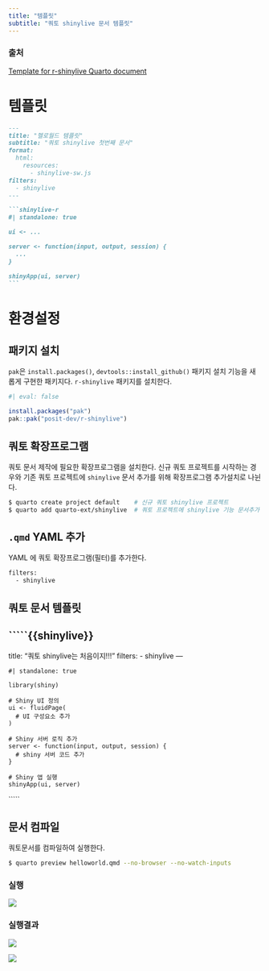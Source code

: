 ```yaml
---
title: "템플릿"
subtitle: "쿼토 shinylive 문서 템플릿"
---
```


:::{.callout-note}
### 출처

[Template for r-shinylive Quarto document](https://quarto.thecoatlessprofessor.com/r-shinylive-demo/template-r-shinylive.html)
:::

# 템플릿

`````md
---
title: "헬로월드 템플릿"
subtitle: "쿼토 shinylive 첫번째 문서"
format:
  html:
    resources: 
      - shinylive-sw.js
filters:
  - shinylive
---

```shinylive-r
#| standalone: true

ui <- ...

server <- function(input, output, session) {
  ...
}

shinyApp(ui, server)
```

`````

# 환경설정

## 패키지 설치

`pak`은 `install.packages()`, `devtools::install_github()` 패키지 설치 기능을 새롭게 구현한 패키지다. `r-shinylive` 패키지를 설치한다.

```r
#| eval: false

install.packages("pak")
pak::pak("posit-dev/r-shinylive")
```

## 쿼토 확장프로그램

쿼토 문서 제작에 필요한 확장프로그램을 설치한다.
신규 쿼토 프로젝트를 시작하는 경우와 기존 쿼토 프로젝트에 `shinylive` 문서 추가를 위해 확장프로그램 추가설치로 나뉜다.

```bash
$ quarto create project default    # 신규 쿼토 shinylive 프로젝트
$ quarto add quarto-ext/shinylive  # 쿼토 프로젝트에 shinylive 기능 문서추가
```

## `.qmd` YAML 추가

YAML 에 쿼토 확장프로그램(필터)를 추가한다.

```bash
filters:
  - shinylive
```

## 쿼토 문서 템플릿

`````{{shinylive}}
---
title: "쿼토 shinylive는 처음이지!!!"
filters:
  - shinylive
---

```shinylive-r
#| standalone: true

library(shiny)

# Shiny UI 정의
ui <- fluidPage(
  # UI 구성요소 추가
)

# Shiny 서버 로직 추가
server <- function(input, output, session) {
  # shiny 서버 코드 추가
}

# Shiny 앱 실행
shinyApp(ui, server)
```
`````

## 문서 컴파일

쿼토문서를 컴파일하여 실행한다.

```bash
$ quarto preview helloworld.qmd --no-browser --no-watch-inputs
```

:::{.panel-tabset}
### 실행

![](images/quarto_shinylive_terminal.png)

### 실행결과

:::{layout-ncol=2}

![](images/helloworld_loading.png)

![](images/helloworld_run.png)

:::

:::
